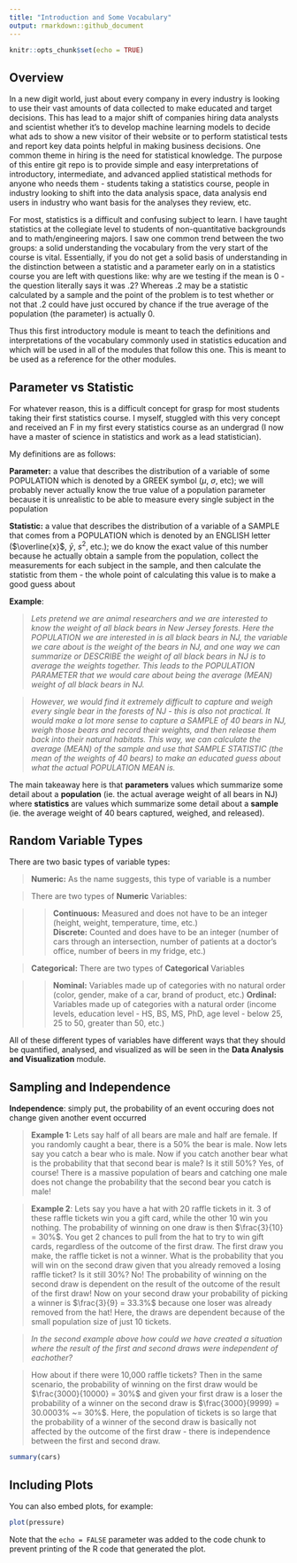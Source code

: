 ```yaml
---
title: "Introduction and Some Vocabulary"
output: rmarkdown::github_document
---
```


```r
knitr::opts_chunk$set(echo = TRUE)
```

## Overview
In a new digit world, just about every company in every industry is looking to use their vast amounts of data collected to make educated and target decisions.  This has lead to a major shift of companies hiring data analysts and scientist whether it's to develop machine learning models to decide what ads to show a new visitor of their website or to perform statistical tests and report key data points helpful in making business decisions.  One common theme in hiring is the need for statistical knowledge.  The purpose of this entire git repo is to provide simple and easy interpretations of introductory, intermediate, and advanced applied statistical methods for anyone who needs them - students taking a statistics course, people in industry looking to shift into the data analysis space, data analysis end users in industry who want basis for the analyses they review, etc. 

For most, statistics is a difficult and confusing subject to learn.  I have taught statistics at the collegiate level to students of non-quantitative backgrounds and to math/engineering majors.  I saw one common trend between the two groups: a solid understanding the vocabulary from the very start of the course is vital.  Essentially, if you do not get a solid basis of understanding in the distinction between a statistic and a parameter early on in a statistics course you are left with questions like: why are we testing if the mean is 0 - the question literally says it was .2?  Whereas .2 may be a statistic calculated by a sample and the point of the problem is to test whether or not that .2 could have just occured by chance if the true average of the population (the parameter) is actually 0.

Thus this first introductory module is meant to teach the definitions and interpretations of the vocabulary commonly used in statistics education and which will be used in all of the modules that follow this one.  This is meant to be used as a reference for the other modules.


## Parameter vs Statistic 

For whatever reason, this is a difficult concept for grasp for most students taking their first statistics course.  I myself, stuggled with this very concept and received an F in my first every statistics course as an undergrad (I now have a master of science in statistics and work as a lead statistician).

My definitions are as follows:

**Parameter:** a value that describes the distribution of a variable of some POPULATION which is denoted by a GREEK symbol ($\mu$, $\sigma$, etc); we will probably never actually know the true value of a population parameter because it is unrealistic to be able to measure every single subject in the population


**Statistic:** a value that describes the distribution of a variable of a SAMPLE that comes from a POPULATION which is denoted by an ENGLISH letter ($\overline{x}$, $\bar{y}$, $s^2$, etc.); we do know the exact value of this number because he actually obtain a sample from the population, collect the measurements for each subject in the sample, and then calculate the statistic from them - the whole point of calculating this value is to make a good guess about 

**Example**:

>*Lets pretend we are animal researchers and we are interested to know the weight of all black bears in New Jersey forests.
Here the POPULATION we are interested in is all black bears in NJ, the variable we care about is the weight of the bears    in NJ, and one way we can summarize or DESCRIBE the weight of all black bears in NJ is to average the weights together.     This leads to the POPULATION PARAMETER that we would care about being the average (MEAN) weight of all black bears in NJ.*

> *However, we would find it extremely difficult to capture and weigh every single bear in the forests of NJ - this is also  not practical.  It would make a lot more sense to capture a SAMPLE of 40 bears in NJ, weigh those bears and record their  weights, and then release them back into their natural habitats.  This way, we can calculate the average (MEAN) of the sample  and use that SAMPLE STATISTIC (the mean of the weights of 40 bears) to make an educated guess about what the actual  POPULATION MEAN is.*

The main takeaway here is that **parameters** values which summarize some detail about a **population** (ie. the actual average weight of all bears in NJ) where **statistics** are values which summarize some detail about a **sample** (ie. the average weight of 40 bears captured, weighed, and released). 


## Random Variable Types

There are two basic types of variable types:

> **Numeric:** As the name suggests, this type of variable is a number  

> There are two types of **Numeric** Variables:  

>> **Continuous:** Measured and does not have to be an integer (height, weight, temperature, time, etc.)  
>> **Discrete:** Counted and does have to be an integer (number of cars through an intersection, number of patients at a doctor's office, number of beers in my fridge, etc.)


> **Categorical:**
> There are two types of **Categorical** Variables

>> **Nominal:** Variables made up of categories with no natural order (color, gender, make of a car, brand of product, etc.)
>> **Ordinal:** Variables made up of categories with a natural order (income levels, education level - HS, BS, MS, PhD, age level - below 25, 25 to 50, greater than 50, etc.)

All of these different types of variables have different ways that they should be quantified, analysed, and visualized as will be seen in the **Data Analysis and Visualization** module.


## Sampling and Independence

**Independence**: simply put, the probability of an event occuring does not change given another event occurred

> **Example 1:** Lets say half of all bears are male and half are female.  If you randomly caught a bear, there is a 50% the bear is male.  Now lets say you catch a bear who is male.  Now if you catch another bear what is the probability that that second bear is male?  Is it still 50%? Yes, of course!  There is a massive population of bears and catching one male does not change the probability that the second bear you catch is male!

> **Example 2**: Lets say you have a hat with 20 raffle tickets in it.  3 of these raffle tickets win you a gift card, while the other 10 win you nothing.  The probability of winning on one draw is then $\frac{3}{10} = 30%$. You get 2 chances to pull from the hat to try to win gift cards, regardless of the outcome of the first draw.  The first draw you make, the raffle ticket is not a winner.  What is the probability that you will win on the second draw given that you already removed a losing raffle ticket?  Is it still 30%? No! The probability of winning on the second draw is dependent on the result of the outcome of the result of the first draw! Now on your second draw your probability of picking a winner is $\frac{3}{9} = 33.3%$ because one loser was already removed from the hat!  Here, the draws are dependent because of the small population size of just 10 tickets.  

> *In the second example above how could we have created a situation where the result of the first and second draws were independent of eachother?*

> How about if there were 10,000 raffle tickets?  Then in the same scenario, the probability of winning on the first draw would be $\frac{3000}{10000} = 30%$ and given your first draw is a loser the probability of a winner on the second draw is $\frac{3000}{9999} = 30.0003% ~= 30%$.  Here, the population of tickets is so large that the probability of a winner of the second draw is basically not affected by the outcome of the first draw - there is independence between the first and second draw.

> 


```r
summary(cars)
```

## Including Plots

You can also embed plots, for example:

```r
plot(pressure)
```

Note that the `echo = FALSE` parameter was added to the code chunk to prevent printing of the R code that generated the plot.
